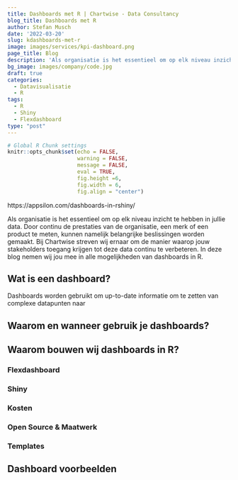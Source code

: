```yaml
---
title: Dashboards met R | Chartwise - Data Consultancy
blog_title: Dashboards met R
author: Stefan Musch
date: '2022-03-20'
slug: kdashboards-met-r
image: images/services/kpi-dashboard.png
page_title: Blog
description: 'Als organisatie is het essentieel om op elk niveau inzicht te hebben in jullie data. Door continu de prestaties van de organisatie, een merk of een product te meten, kunnen namelijk belangrijke beslissingen worden gemaakt.'
bg_image: images/company/code.jpg
draft: true
categories:
  - Datavisualisatie
  - R 
tags:
  - R
  - Shiny
  - Flexdashboard
type: "post"
---
```


```r
# Global R Chunk settings
knitr::opts_chunk$set(echo = FALSE,
                      warning = FALSE,
                      message = FALSE,
                      eval = TRUE,
                      fig.height =6,
                      fig.width = 6,
                      fig.align = "center") 

```

https://appsilon.com/dashboards-in-rshiny/

Als organisatie is het essentieel om op elk niveau inzicht te hebben in jullie data. Door continu de prestaties van de organisatie, een merk of een product te meten, kunnen namelijk belangrijke beslissingen worden gemaakt. Bij Chartwise streven wij ernaar om de manier waarop jouw stakeholders toegang krijgen tot deze data continu te verbeteren. In deze blog nemen wij jou mee in alle mogelijkheden van dashboards in R.

## Wat is een dashboard?

Dashboards worden gebruikt om up-to-date informatie om te zetten van complexe datapunten naar 

## Waarom en wanneer gebruik je dashboards?

## Waarom bouwen wij dashboards in R?

### Flexdashboard

### Shiny

### Kosten

### Open Source & Maatwerk

### Templates

## Dashboard voorbeelden



